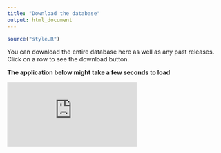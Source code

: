 ```yaml
---
title: "Download the database"
output: html_document
---
```


```r
source("style.R")
```

You can download the entire database here as well as any past releases.
Click on a row to see the download button.

**The application below might take a few seconds to load**

<iframe class = "shiny_frame" src="http://oomy.cgrb.oregonstate.edu:3838/grunwald/OomyceteDB/download" frameBorder="0">
</iframe>


